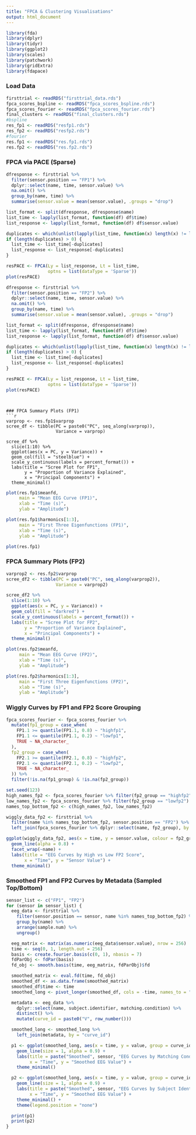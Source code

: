 ---
title: "FPCA & Clustering Visualisations"
output: html_document
---

```{r setup, include=FALSE}
library(fda)
library(dplyr)
library(tidyr)
library(ggplot2)
library(scales)
library(patchwork)
library(gridExtra)
library(fdapace)
```

### Load Data
```{r}
firsttrial <- readRDS("firsttrial_data.rds")         
fpca_scores_bspline <- readRDS("fpca_scores_bspline.rds")  
fpca_scores_fourier <- readRDS("fpca_scores_fourier.rds")  
final_clusters <- readRDS("final_clusters.rds")    
#bspline
res_fp1 <- readRDS("resfp1.rds")    
res_fp2 <- readRDS("resfp2.rds")  
#fourier
res.fp1 <- readRDS("res.fp1.rds")                  
res.fp2 <- readRDS("res.fp2.rds") 
```

### FPCA via PACE (Sparse)
```{r}
dfresponse <- firsttrial %>%
  filter(sensor.position == "FP1") %>%
  dplyr::select(name, time, sensor.value) %>%
  na.omit() %>%
  group_by(name, time) %>%
  summarise(sensor.value = mean(sensor.value), .groups = "drop")

list_format <- split(dfresponse, dfresponse$name)
list_time <- lapply(list_format, function(df) df$time)
list_response <- lapply(list_format, function(df) df$sensor.value)

duplicates <- which(unlist(lapply(list_time, function(x) length(x) != length(unique(x)))))
if (length(duplicates) > 0) {
  list_time <- list_time[-duplicates]
  list_response <- list_response[-duplicates]
}

resPACE <- FPCA(Ly = list_response, Lt = list_time,
                optns = list(dataType = 'Sparse'))
plot(resPACE)
```

```{r}
dfresponse <- firsttrial %>%
  filter(sensor.position == "FP2") %>%
  dplyr::select(name, time, sensor.value) %>%
  na.omit() %>%
  group_by(name, time) %>%
  summarise(sensor.value = mean(sensor.value), .groups = "drop")

list_format <- split(dfresponse, dfresponse$name)
list_time <- lapply(list_format, function(df) df$time)
list_response <- lapply(list_format, function(df) df$sensor.value)

duplicates <- which(unlist(lapply(list_time, function(x) length(x) != length(unique(x)))))
if (length(duplicates) > 0) {
  list_time <- list_time[-duplicates]
  list_response <- list_response[-duplicates]
}

resPACE <- FPCA(Ly = list_response, Lt = list_time,
                optns = list(dataType = 'Sparse'))
plot(resPACE)
```

```


### FPCA Summary Plots (FP1)
```{r}
varprop <- res.fp1$varprop
scree_df <- tibble(PC = paste0("PC", seq_along(varprop)), 
                   Variance = varprop)

scree_df %>% 
  slice(1:10) %>% 
  ggplot(aes(x = PC, y = Variance)) +
  geom_col(fill = "steelblue") +
  scale_y_continuous(labels = percent_format()) +
  labs(title = "Scree Plot for FP1", 
       y = "Proportion of Variance Explained", 
       x = "Principal Components") +
  theme_minimal()
```

```{r}
plot(res.fp1$meanfd, 
     main = "Mean EEG Curve (FP1)", 
     xlab = "Time (s)", 
     ylab = "Amplitude")
```

```{r}
plot(res.fp1$harmonics[1:3], 
     main = "First Three Eigenfunctions (FP1)",
     xlab = "Time (s)", 
     ylab = "Amplitude")

plot(res.fp1)
```

### FPCA Summary Plots (FP2)
```{r}
varprop2 <- res.fp2$varprop
scree_df2 <- tibble(PC = paste0("PC", seq_along(varprop2)), 
                   Variance = varprop2)

scree_df2 %>% 
  slice(1:10) %>% 
  ggplot(aes(x = PC, y = Variance)) +
  geom_col(fill = "darkred") +
  scale_y_continuous(labels = percent_format()) +
  labs(title = "Scree Plot for FP2", 
       y = "Proportion of Variance Explained", 
       x = "Principal Components") +
  theme_minimal()
```

```{r}
plot(res.fp2$meanfd, 
     main = "Mean EEG Curve (FP2)", 
     xlab = "Time (s)", 
     ylab = "Amplitude")
```

```{r}
plot(res.fp2$harmonics[1:3], 
     main = "First Three Eigenfunctions (FP2)",
     xlab = "Time (s)", 
     ylab = "Amplitude")
```


### Wiggly Curves by FP1 and FP2 Score Grouping
```{r}
fpca_scores_fourier <- fpca_scores_fourier %>%
  mutate(fp1_group = case_when(
    FP1.1 >= quantile(FP1.1, 0.8) ~ "highfp1",
    FP1.1 <= quantile(FP1.1, 0.2) ~ "lowfp1",
    TRUE ~ NA_character_
  ),
  fp2_group = case_when(
    FP2.1 >= quantile(FP2.1, 0.8) ~ "highfp2",
    FP2.1 <= quantile(FP2.1, 0.2) ~ "lowfp2",
    TRUE ~ NA_character_
  )) %>%
  filter(!is.na(fp1_group) & !is.na(fp2_group))

set.seed(123)
high_names_fp2 <- fpca_scores_fourier %>% filter(fp2_group == "highfp2") %>% slice_sample(n = 8) %>% pull(name)
low_names_fp2 <- fpca_scores_fourier %>% filter(fp2_group == "lowfp2") %>% slice_sample(n = 8) %>% pull(name)
names_top_bottom_fp2 <- c(high_names_fp2, low_names_fp2)

wiggly_data_fp2 <- firsttrial %>%
  filter(name %in% names_top_bottom_fp2, sensor.position == "FP2") %>%
  left_join(fpca_scores_fourier %>% dplyr::select(name, fp2_group), by = "name")

ggplot(wiggly_data_fp2, aes(x = time, y = sensor.value, colour = fp2_group)) +
  geom_line(alpha = 0.8) +
  facet_wrap(~name) +
  labs(title = "EEG Curves by High vs Low FP2 Score",
       x = "Time", y = "Sensor Value") +
  theme_minimal()
```

### Smoothed FP1 and FP2 Curves by Metadata (Sampled Top/Bottom)
```{r}
sensor_list <- c("FP1", "FP2")
for (sensor in sensor_list) {
  eeg_data <- firsttrial %>% 
    filter(sensor.position == sensor, name %in% names_top_bottom_fp2) %>% 
    group_by(name) %>% 
    arrange(sample.num) %>% 
    ungroup()

  eeg_matrix <- matrix(as.numeric(eeg_data$sensor.value), nrow = 256)
  time <- seq(0, 1, length.out = 256)
  basis <- create.fourier.basis(c(0, 1), nbasis = 7)
  fdParObj <- fdPar(basis)
  fd_obj <- smooth.basis(time, eeg_matrix, fdParObj)$fd

  smoothed_matrix <- eval.fd(time, fd_obj)
  smoothed_df <- as.data.frame(smoothed_matrix)
  smoothed_df$time <- time
  smoothed_long <- pivot_longer(smoothed_df, cols = -time, names_to = "curve_id", values_to = "value")

  metadata <- eeg_data %>%
    dplyr::select(name, subject.identifier, matching.condition) %>%
    distinct() %>%
    mutate(curve_id = paste0("V", row_number()))

  smoothed_long <- smoothed_long %>%
    left_join(metadata, by = "curve_id")

  p1 <- ggplot(smoothed_long, aes(x = time, y = value, group = curve_id, colour = matching.condition)) +
    geom_line(size = 1, alpha = 0.9) +
    labs(title = paste("Smoothed", sensor, "EEG Curves by Matching Condition"),
         x = "Time", y = "Smoothed EEG Value") +
    theme_minimal()

  p2 <- ggplot(smoothed_long, aes(x = time, y = value, group = curve_id, colour = subject.identifier)) +
    geom_line(size = 1, alpha = 0.9) +
    labs(title = paste("Smoothed", sensor, "EEG Curves by Subject Identifier"),
         x = "Time", y = "Smoothed EEG Value") +
    theme_minimal() +
    theme(legend.position = "none")

  print(p1)
  print(p2)
}
```